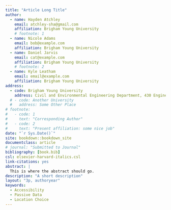 ```yaml
---
title: "Article Long Title"
author:
  - name: Hayden Atchley
    email: atchley-sha@gmail.com
    affiliation: Brigham Young University
    # footnote: 1
  - name: Nicole Adams
    email: bob@example.com
    affiliation: Brigham Young University
  - name: Daniel Jarvis
    email: cat@example.com
    affiliation: Brigham Young University
    # footnote: 2
  - name: Kyle Leatham
    email: email@example.com
    affiliation: Brigham Young University
address:
  - code: Brigham Young University
    address: Civil and Environmental Engineering Department, 430 Engineering Building, Provo, Utah 84602
  # - code: Another University
  #   address: Some Other Place
# footnote:
#   - code: 1
#     text: "Corresponding Author"
#   - code: 2
#     text: "Present affiliation: some nice job"
date: "`r Sys.Date()`"
site: bookdown::bookdown_site
documentclass: article
# journal: "Submitted to Journal"
bibliography: [book.bib]
csl: elsevier-harvard-italics.csl
link-citations: yes
abstract: |
  This is where the abstract should go.
description: "A short description"
layout: "3p, authoryear"
keywords:
  - Accessibility
  - Passive Data
  - Location Choice
---
```

